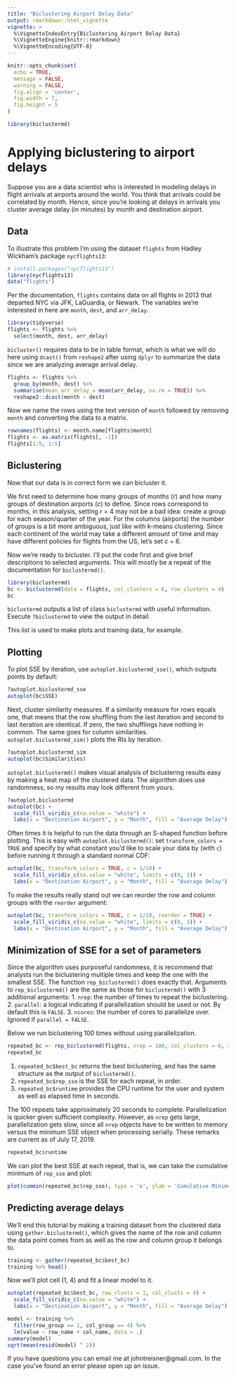 ```yaml
---
title: "Biclustering Airport Delay Data"
output: rmarkdown::html_vignette
vignette: >
  %\VignetteIndexEntry{Biclustering Airport Delay Data}
  %\VignetteEngine{knitr::rmarkdown}
  %\VignetteEncoding{UTF-8}
---
```


```r
knitr::opts_chunk$set(
  echo = TRUE, 
  message = FALSE, 
  warning = FALSE, 
  fig.align = 'center',
  fig.width = 7,
  fig.height = 5
)
```

```r
library(biclustermd)
```

# Applying biclustering to airport delays
Suppose you are a data scientist who is interested in modeling delays in flight arrivals at airports around the world. You think that arrivals could be correlated by month. Hence, since you're looking at delays in arrivals you cluster average delay (in minutes) by month and destination airport. 

## Data 
To illustrate this problem I'm using the dataset `flights` from Hadley Wickham's package `nycflights13`:
```r
# install.packages("nycflights13")
library(nycflights13)
data("flights")
```

Per the documentation, `flights` contains data on all flights in 2013 that departed NYC via JFK, LaGuardia, or Newark. The variables we're interested in here are `month`, `dest`, and `arr_delay`.
```r
library(tidyverse)
flights <- flights %>%
  select(month, dest, arr_delay)
```

`bicluster()` requires data to be in table format, which is what we will do here using `dcast()` from `reshape2` after using `dplyr` to summarize the data since we are analyzing average arrival delay.
```r
flights <- flights %>%
  group_by(month, dest) %>%
  summarise(mean_arr_delay = mean(arr_delay, na.rm = TRUE)) %>%
  reshape2::dcast(month ~ dest) 
```

Now we name the rows using the text version of `month` followed by removing `month` and converting the data to a matrix.
```r
rownames(flights) <- month.name[flights$month]
flights <- as.matrix(flights[, -1])
flights[1:5, 1:5]
```

## Biclustering
Now that our data is in correct form we can bicluster it.

We first need to determine how many groups of months (*r*) and how many groups of destination airports (*c*) to define. Since rows correspond to months, in this analysis, setting *r* = 4 may not be a bad idea: create a group for each season/quarter of the year. For the columns (airports) the number of groups is a bit more ambiguous, just like with k-means clustering. Since each continent of the world may take a different amount of time and may have different policies for flights from the US, let's set *c* = 6.

Now we're ready to bicluster. I'll put the code first and give brief descriptions to selected arguments. This will mostly be a repeat of the documentation for `biclustermd()`. 
```r
library(biclustermd)
bc <- biclustermd(data = flights, col_clusters = 6, row_clusters = 4)
bc
```

`biclustermd` outputs a list of class `biclustermd` with useful information. Execute `?biclustermd` to view the output in detail.

This list is used to make plots and training data, for example.

## Plotting
To plot SSE by iteration, use `autoplot.biclustermd_sse()`, which outputs points by default:
```r
?autoplot.biclustermd_sse
autoplot(bc$SSE)
```

Next, cluster similarity measures. If a similarity measure for rows equals one, that means that the row shuffling from the last iteration and second to last iteration are identical. If zero, the two shufflings have nothing in common. The same goes for column similarities. `autoplot.biclustermd_sim()` plots the RIs by iteration.
```r
?autoplot.biclustermd_sim
autoplot(bc$Similarities)
```

`autoplot.biclustermd()` makes visual analysis of biclustering results easy by making a heat map of the clustered data. The algorithm does use randomness, so my results may look different from yours.
```r
?autoplot.biclustermd
autoplot(bc) +
  scale_fill_viridis_c(na.value = "white") +
  labs(x = "Destination Airport", y = "Month", fill = "Average Delay")
```

Often times it is helpful to run the data through an S-shaped function before plotting. This is easy with `autoplot.biclustermd()`: set `transform_colors = TRUE` and specify by what constant you'd like to scale your data by (with `c`) before running it through a standard normal CDF:
```r
autoplot(bc, transform_colors = TRUE, c = 1/10) +
  scale_fill_viridis_c(na.value = "white", limits = c(0, 1)) +
  labs(x = "Destination Airport", y = "Month", fill = "Average Delay")
```

To make the results really stand out we can reorder the row and column groups with the `reorder` argument:
```r
autoplot(bc, transform_colors = TRUE, c = 1/10, reorder = TRUE) +
  scale_fill_viridis_c(na.value = "white", limits = c(0, 1)) +
  labs(x = "Destination Airport", y = "Month", fill = "Average Delay")
```


## Minimization of SSE for a set of parameters
Since the algorithm uses purposeful randomness, it is recommend that analysts run the biclustering multiple times and keep the one with the smallest SSE. The function `rep_biclustermd()` does exactly that. Arguments to `rep_biclustermd()` are the same as those for `biclustermd()` with 3 additional arguments:
1. `nrep`: the number of times to repeat the biclustering.
2. `parallel`: a logical indicating if parallelization should be used or not. By default this is `FALSE`.
3. `ncores`: the number of cores to parallelize over. Ignored if `parallel = FALSE`.

Below we run biclustering 100 times without using parallelization.
```r
repeated_bc <- rep_biclustermd(flights, nrep = 100, col_clusters = 6, row_clusters = 4)
repeated_bc
```

1. `repeated_bc$best_bc` returns the best biclustering, and has the same structure as the output of `biclustermd()`. 
2. `repeated_bc$rep_sse` is the SSE for each repeat, in order.
3. `repeated_bc$runtime` provides the CPU runtime for the user and system as well as elapsed time in seconds.

The 100 repeats take approximately 20 seconds to complete. Parallelization is quicker given sufficient complexity. However, as `nrep` gets large, parallelization gets slow, since all `nrep` objects have to be written to memory versus the minimum SSE object when processing serially. These remarks are current as of July 17, 2019.
```r
repeated_bc$runtime
```

We can plot the best SSE at each repeat, that is, we can take the cumulative minimum of `rep_sse` and plot:
```r
plot(cummin(repeated_bc$rep_sse), type = 'o', ylab = 'Cumulative Minimum', xlab = 'Repeat Number')
```


## Predicting average delays 
We'll end this tutorial by making a training dataset from the clustered data using `gather.biclustermd()`, which gives the name of the row and column the data point comes from as well as the row and column group it belongs to.
```r
training <- gather(repeated_bc$best_bc)
training %>% head()
```

Now we'll plot cell (1, 4) and fit a linear model to it.
```r
autoplot(repeated_bc$best_bc, row_clusts = 1, col_clusts = 4) +
  scale_fill_viridis_c(na.value = "white") +
  labs(x = "Destination Airport", y = "Month", fill = "Average Delay")

model <- training %>% 
  filter(row_group == 1, col_group == 4) %>% 
  lm(value ~ row_name + col_name, data = .)
summary(model)
sqrt(mean(resid(model) ^ 2))
```

If you have questions you can email me at johntreisner@gmail.com. In the case you've found an error please open up an issue.
